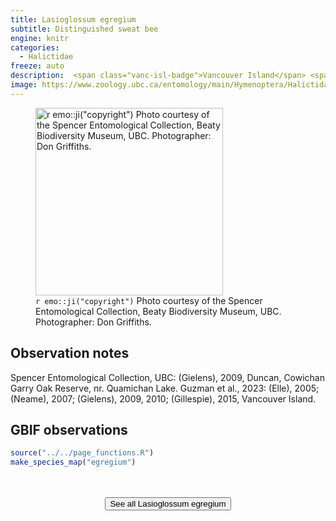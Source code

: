 ```yaml
---
title: Lasioglossum egregium
subtitle: Distinguished sweat bee
engine: knitr
categories:
  - Halictidae
freeze: auto
description:  <span class="vanc-isl-badge">Vancouver Island</span> <span class="lower-mainland-badge">Lower Mainland</span>
image: https://www.zoology.ubc.ca/entomology/main/Hymenoptera/Halictidae/Lasioglossum%20egregium%20female%20(3lateral)%20.jpg
---
```

![`r emo::ji("copyright")` Photo courtesy of the Spencer Entomological Collection, Beaty Biodiversity Museum, UBC. Photographer: Don Griffiths.](https://www.zoology.ubc.ca/entomology/main/Hymenoptera/Halictidae/Lasioglossum%20egregium%20female%20(3lateral)%20.jpg){height=300}

## Observation notes  
Spencer Entomological Collection, UBC: (Gielens), 2009, <span class="hl-place-name">Duncan</span>, <span class="hl-place-name">Cowichan</span> Garry Oak Reserve, nr. <span class="hl-place-name">Quamichan Lake</span>. Guzman et al., 2023: (Elle), 2005; (Neame), 2007; (Gielens), 2009, 2010; (Gillespie), 2015, <span class="hl-place-name"><span class="hl-place-name"><span class="hl-place-name">Vancouver</span> Is</span>land</span>.

## GBIF observations  


```r
source("../../page_functions.R")
make_species_map("egregium")
```
<br><br>
<center>


<a href="https://www.zoology.ubc.ca/entomology/main/Hymenoptera/Halictidae/Lasioglossum%20egregium.php"><button type="button" class="btn btn-secondary">See all Lasioglossum egregium <i class="fa-solid fa-arrow-up-right-from-square"></i> </button></a>
</center>
